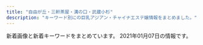 ```yaml
---
title: "自由が丘・三軒茶屋・溝の口・武蔵小杉"
description: "キーワード別にの巨乳アジアン・チャイナエステ嬢情報をまとめました。"
---
```


新着画像と新着キーワードをまとめています。
2021年01月07日の情報です。

<DmmAffiliateIns />
<KeywordTable
  shops={
    [
    {
        "name": "\u30bd\u30a4\u30eb",
        "img_links": [
            "http://relaxation-soil.net/photo/mini-rie1.jpg",
            "http://relaxation-soil.net/photo/mini-yuyu3.jpg",
            "http://relaxation-soil.net/photo/mini-anna3.jpg",
            "http://relaxation-soil.net/images/1s.jpg",
            "http://relaxation-soil.net/photo/mini-yuyu4.jpg",
            "http://relaxation-soil.net/photo/yuyu4.jpg",
            "http://relaxation-soil.net/photo/mini-newgirl3.jpg",
            "http://relaxation-soil.net/photo/anna1.jpg",
            "http://relaxation-soil.net/photo/mini-anna1.jpg",
            "http://relaxation-soil.net/photo/mini-newgirl1.jpg",
            "http://relaxation-soil.net/photo/mini-rie2.jpg",
            "http://relaxation-soil.net/images/saikai.png",
            "http://relaxation-soil.net/photo/rie1.jpg",
            "http://relaxation-soil.net/photo/mini-newgirl2.jpg",
            "http://relaxation-soil.net/images/1.jpg"
        ],
        "keywords": {},
        "station": "\u4e0a\u91ce\u6bdb\u99c5",
        "url": "http://relaxation-soil.net/"
    },
    {
        "url": "http://www.brilliance.mesthe.com/",
        "name": "\u30d6\u30ea\u30ea\u30a2\u30f3\u30b9",
        "keywords": {
            "85": 2,
            "C": 2,
            "D": 3,
            "86": 2,
            "87": 1
        },
        "station": "\u4e09\u8ed2\u8336\u5c4b\u99c5\u4e16\u7530\u8c37\u901a\u308a\u53e3",
        "img_links": [
            "http://www.brilliance.mesthe.com/files/001-02.jpg",
            "http://www.brilliance.mesthe.com/images/maga.jpg",
            "http://www.brilliance.mesthe.com/files/004-02.jpg",
            "http://www.brilliance.mesthe.com/images/tel.png",
            "http://www.brilliance.mesthe.com/images/shop/shop01.jpg",
            "http://www.brilliance.mesthe.com/images/s2.jpg",
            "http://www.brilliance.mesthe.com/images/infotiao1.jpg",
            "http://www.brilliance.mesthe.com/images/shop/shop04.jpg",
            "http://www.brilliance.mesthe.com/images/main_top.png",
            "http://www.brilliance.mesthe.com/files/003-03.jpg",
            "http://www.brilliance.mesthe.com/images/new1.png",
            "http://www.brilliance.mesthe.com/images/shop/shop03.jpg",
            "http://www.brilliance.mesthe.com/files/005-02.jpg",
            "http://www.brilliance.mesthe.com/images/s1.jpg",
            "http://www.brilliance.mesthe.com/files/005-03.jpg",
            "http://www.brilliance.mesthe.com/images/zi_staff.png",
            "http://www.brilliance.mesthe.com/files/001.jpg",
            "http://www.brilliance.mesthe.com/files/004.jpg",
            "http://www.brilliance.mesthe.com/files/003.jpg",
            "http://www.brilliance.mesthe.com/images/shop/shop02.jpg",
            "http://www.brilliance.mesthe.com/images/service.png",
            "http://www.brilliance.mesthe.com/files/002-02.jpg",
            "http://www.brilliance.mesthe.com/images/s3.jpg",
            "http://www.brilliance.mesthe.com/images/new3.png",
            "http://www.brilliance.mesthe.com/files/003-02.jpg",
            "http://www.brilliance.mesthe.com/images/zi_massage.png",
            "http://www.brilliance.mesthe.com/files/002-03.jpg",
            "http://www.brilliance.mesthe.com/images/pick.png",
            "http://www.brilliance.mesthe.com/files/004-03.jpg",
            "http://www.brilliance.mesthe.com/images/main_bottom.png",
            "http://www.brilliance.mesthe.com/files/001-03.jpg",
            "http://www.brilliance.mesthe.com/files/005.jpg",
            "http://www.brilliance.mesthe.com/files/002.jpg",
            "http://www.brilliance.mesthe.com/images/xian.png"
        ]
    },
    {
        "station": "\u4e09\u8ed2\u8336\u5c4b\u99c5\u5357\u53e3A",
        "img_links": [
            "http://www.spa.maesjp.com/images/m6.jpg",
            "http://www.spa.maesjp.com/images/m2.jpg",
            "http://www.spa.maesjp.com/images/slider-img002.jpg",
            "http://www.spa.maesjp.com/images/s_pickup.png",
            "http://www.spa.maesjp.com/images/s_top_therapist.png",
            "http://www.spa.maesjp.com/files/004.jpg",
            "http://www.spa.maesjp.com/images/s_message.png",
            "http://www.spa.maesjp.com/images/m1.jpg",
            "http://www.spa.maesjp.com/images/m4.jpg",
            "http://www.spa.maesjp.com/files/005.jpg",
            "http://www.spa.maesjp.com/images/slider-img001.jpg",
            "http://www.spa.maesjp.com/files/002.jpg",
            "http://www.spa.maesjp.com/images/s_news.png",
            "http://www.spa.maesjp.com/files/003.jpg",
            "http://www.spa.maesjp.com/images/m3.jpg",
            "http://www.spa.maesjp.com/files/001.jpg"
        ],
        "name": "\u53f0\u6e7eSpa",
        "keywords": {
            "87": 8,
            "85": 8,
            "86": 8,
            "91": 8,
            "E": 8,
            "D": 32,
            "88": 8
        },
        "url": "http://www.spa.maesjp.com/"
    },
    {
        "img_links": [
            "http://www.jojo.mensnv.com/files/013-03.jpg",
            "http://www.jojo.mensnv.com/files/003.jpg",
            "http://www.jojo.mensnv.com/images/mobile.jpg",
            "http://www.jojo.mensnv.com/files/002-02.jpg",
            "http://www.jojo.mensnv.com/files/010-02.jpg",
            "http://www.jojo.mensnv.com/images/showCover.png",
            "http://www.jojo.mensnv.com/files/014-02.jpg",
            "http://www.jojo.mensnv.com/files/004-02.jpg",
            "http://www.jojo.mensnv.com/files/011-03.jpg",
            "http://www.jojo.mensnv.com/files/009-03.jpg",
            "http://www.jojo.mensnv.com/files/007-02.jpg",
            "http://www.jojo.mensnv.com/files/013-02.jpg",
            "http://www.jojo.mensnv.com/files/014.jpg",
            "http://www.jojo.mensnv.com/files/001-02.jpg",
            "http://www.jojo.mensnv.com/files/005-03.jpg",
            "http://www.jojo.mensnv.com/images/slider/01.jpg",
            "http://www.jojo.mensnv.com/images/slider/02.jpg",
            "http://www.jojo.mensnv.com/files/006-02.jpg",
            "http://www.jojo.mensnv.com/images/coverGirlParts.png",
            "http://www.jojo.mensnv.com/files/003-02.jpg",
            "http://www.jojo.mensnv.com/images/tel.png",
            "http://www.jojo.mensnv.com/images/backlistbtn.png",
            "http://www.jojo.mensnv.com/files/012.jpg",
            "http://www.jojo.mensnv.com/files/001.jpg",
            "http://www.jojo.mensnv.com/files/004.jpg",
            "http://www.jojo.mensnv.com/files/002.jpg",
            "http://www.jojo.mensnv.com/files/011-02.jpg",
            "http://www.jojo.mensnv.com/files/007-03.jpg",
            "http://www.jojo.mensnv.com/files/010.jpg",
            "http://www.jojo.mensnv.com/files/014-03.jpg",
            "http://www.jojo.mensnv.com/files/006.jpg",
            "http://www.jojo.mensnv.com/files/009-02.jpg",
            "http://www.jojo.mensnv.com/files/010-03.jpg",
            "http://www.jojo.mensnv.com/files/002-03.jpg",
            "http://www.jojo.mensnv.com/files/003-03.jpg",
            "http://www.jojo.mensnv.com/images/slider/03.jpg",
            "http://www.jojo.mensnv.com/files/012-03.jpg",
            "http://www.jojo.mensnv.com/files/013.jpg",
            "http://www.jojo.mensnv.com/files/005.jpg",
            "http://www.jojo.mensnv.com/files/006-03.jpg",
            "http://www.jojo.mensnv.com/files/012-02.jpg",
            "http://www.jojo.mensnv.com/files/004-03.jpg",
            "http://www.jojo.mensnv.com/files/011.jpg",
            "http://www.jojo.mensnv.com/files/005-02.jpg",
            "http://www.jojo.mensnv.com/files/001-03.jpg",
            "http://www.jojo.mensnv.com/files/009.jpg",
            "http://www.jojo.mensnv.com/files/007.jpg"
        ],
        "name": "JoJo",
        "url": "http://www.jojo.mensnv.com/",
        "station": "\u4e09\u8ed2\u8336\u5c4b\u99c5\u5357\u53e3",
        "keywords": {
            "C": 3,
            "86": 12,
            "84": 6,
            "88": 3,
            "\u30bb\u30af\u30b7\u30fc": 1,
            "85": 9,
            "D": 18
        }
    },
    {
        "name": "\u6625\u306e\u604b",
        "station": "\u81ea\u7531\u304c\u4e18\u99c5\u5317\u53e3",
        "url": "http://www.es-flower.link/",
        "keywords": {},
        "img_links": [
            "http://www.es-flower.link/images/rec2.jpg",
            "http://www.es-flower.link/sp/img/arisa1.jpg",
            "http://www.es-flower.link/sp/images/interior_t.jpg",
            "http://www.es-flower.link/sp/images/rec2.jpg",
            "http://www.es-flower.link/images/interior_t.jpg",
            "http://www.es-flower.link/images/info.jpg",
            "http://www.es-flower.link/img/koyuki1.jpg",
            "http://www.es-flower.link/img/huyumi1.jpg",
            "http://www.es-flower.link/images/2.jpg",
            "http://www.es-flower.link/sp/images/pc.jpg",
            "http://www.es-flower.link/sp/img/koyuki1.jpg",
            "http://www.es-flower.link/sp/images/4.jpg",
            "http://www.es-flower.link/images/3.jpg",
            "http://www.es-flower.link/sp/menu/staff.jpg",
            "http://www.es-flower.link/img/arisa1.jpg",
            "http://www.es-flower.link/images/sm.jpg",
            "http://www.es-flower.link/sp/images/5.jpg",
            "http://www.es-flower.link/sp/img/mizuki1.jpg",
            "http://www.es-flower.link/sp/images/top.jpg",
            "http://www.es-flower.link/images/6.jpg",
            "http://www.es-flower.link/img/mizuki1.jpg",
            "http://www.es-flower.link/images/int2.png",
            "http://www.es-flower.link/sp/images/3.jpg",
            "http://www.es-flower.link/sp/images/sys1.jpg",
            "http://www.es-flower.link/sp/images/news.jpg",
            "http://www.es-flower.link/images/rec1.png",
            "http://www.es-flower.link/sp/images/6.jpg",
            "http://www.es-flower.link/sp/images/2.jpg",
            "http://www.es-flower.link/images/4.jpg",
            "http://www.es-flower.link/sp/images/sisu_t.jpg",
            "http://www.es-flower.link/sp/images/time.jpg",
            "http://www.es-flower.link/sp/images/footer.jpg",
            "http://www.es-flower.link/sp/images/rec3.jpg",
            "http://www.es-flower.link/img/yume1.jpg",
            "http://www.es-flower.link/sp/images/sys2.jpg",
            "http://www.es-flower.link/images/staff_t.jpg",
            "http://www.es-flower.link/images/ta.jpg",
            "http://www.es-flower.link/images/int1.png",
            "http://www.es-flower.link/sp/images/int1.jpg",
            "http://www.es-flower.link/sp/images/rec1.jpg",
            "http://www.es-flower.link/sp/images/sisu.jpg",
            "http://www.es-flower.link/images/mobile.jpg",
            "http://www.es-flower.link/sp/images/staff_t.jpg",
            "http://www.es-flower.link/images/news.jpg",
            "http://www.es-flower.link/sp/menu/interior.jpg",
            "http://www.es-flower.link/images/sys.png",
            "http://www.es-flower.link/sp/img/huyumi1.jpg",
            "http://www.es-flower.link/sp/images/int2.jpg",
            "http://www.es-flower.link/sp/images/ac1.jpg",
            "http://www.es-flower.link/sp/images/head.png",
            "http://www.es-flower.link/sp/images/sys3.jpg",
            "http://www.es-flower.link/img/nene1.jpg",
            "http://www.es-flower.link/images/5.jpg",
            "http://www.es-flower.link/images/1.jpg",
            "http://www.es-flower.link/sp/menu/top.jpg",
            "http://www.es-flower.link/sp/images/newsb.png",
            "http://www.es-flower.link/sp/img/yume1.jpg",
            "http://www.es-flower.link/images/head.jpg",
            "http://www.es-flower.link/sp/images/1.jpg",
            "http://www.es-flower.link/sp/images/tel.jpg",
            "http://www.es-flower.link/sp/img/nene1.jpg"
        ]
    },
    {
        "keywords": {},
        "station": "\u99d2\u6ca2\u5927\u5b66\u99c5\u99d2\u6ca2\u516c\u5712\u53e3",
        "img_links": [
            "http://treat-msg.com/img/shop/msg.png",
            "http://treat-msg.com/staff/rumi/01.jpg",
            "http://treat-msg.com/staff/mei/01.jpg",
            "http://treat-msg.com/img/access/road4.jpg",
            "http://treat-msg.com/img/mainft.jpg",
            "http://treat-msg.com/img/foot.png",
            "http://treat-msg.com/staff/riri/01.jpg",
            "http://treat-msg.com/staff/kaori/01mb.jpg",
            "http://treat-msg.com/staff/chinatu/01.jpg",
            "http://treat-msg.com/staff/riri/01mb.jpg",
            "http://treat-msg.com/staff/noa/01.jpg",
            "http://treat-msg.com/img/access/road3.jpg",
            "http://treat-msg.com/pic/corona.jpg",
            "http://treat-msg.com/staff/rumi/01mb.jpg",
            "http://treat-msg.com/img/access/road1.jpg",
            "http://treat-msg.com/img/access/road5.jpg",
            "http://treat-msg.com/img/access/road6.jpg",
            "http://treat-msg.com/staff/noa/01mb.jpg",
            "http://treat-msg.com/staff/chinatu/01mb.jpg",
            "http://treat-msg.com/img/access/road2.jpg",
            "http://treat-msg.com/img/mainhd.jpg",
            "http://treat-msg.com/staff/kaori/01.jpg",
            "http://treat-msg.com/staff/miyo/01mb.jpg",
            "http://treat-msg.com/img/head.png",
            "http://treat-msg.com/staff/saki/01mb.jpg",
            "http://treat-msg.com/staff/saki/01.jpg",
            "http://treat-msg.com/img/access/roaddm.png",
            "http://treat-msg.com/staff/miyo/01.jpg",
            "http://treat-msg.com/img/ttl_staff.jpg",
            "http://treat-msg.com/staff/mei/01mb.jpg"
        ],
        "name": "\u5b89\u5fc3\u5802",
        "url": "http://treat-msg.com/"
    },
    {
        "name": "\u30b9\u30de\u30a4\u30eb",
        "url": "http://yourroom.net/",
        "station": "\u7b49\u3005\u529b\u99c5",
        "img_links": [
            "http://yourroom.net/photo/mini-yuki1.jpg",
            "http://yourroom.net/photo/mini-maho1.jpg",
            "http://yourroom.net/photo/yui1.jpg",
            "http://yourroom.net/photo/mini-yui2.jpg",
            "http://yourroom.net/images/1s.jpg",
            "http://yourroom.net/photo/maho1.jpg",
            "http://yourroom.net/photo/mini-yuki2.jpg",
            "http://yourroom.net/images/1.jpg",
            "http://yourroom.net/photo/mini-yui1.jpg",
            "http://yourroom.net/photo/yuki1.jpg",
            "http://yourroom.net/images/saikai.png"
        ],
        "keywords": {}
    },
    {
        "img_links": [
            "http://ms-shinraku.com/staff/ran/01.jpg",
            "http://ms-shinraku.com/i/files/homeimg.jpg",
            "http://ms-shinraku.com/pic/topimg2.jpg",
            "http://ms-shinraku.com/staff/yuki/01.jpg",
            "http://ms-shinraku.com/staff/mari/01.jpg",
            "http://ms-shinraku.com/staff/ayumi/01.jpg",
            "http://ms-shinraku.com/img/foot.png",
            "http://ms-shinraku.com/img/ttl_staff.png",
            "http://ms-shinraku.com/pic/head.jpg",
            "http://ms-shinraku.com/staff/momoka/01.jpg",
            "http://ms-shinraku.com/pic/topimg1.jpg",
            "http://ms-shinraku.com/staff/kanako/01.jpg"
        ],
        "station": "\u5b66\u82b8\u5927\u5b66\u99c5\u6771\u53e3",
        "name": "\u5fc3\u697d",
        "url": "http://ms-shinraku.com/",
        "keywords": {
            "C": 2
        }
    },
    {
        "name": "Clair \uff5e\u30af\u30ec\u30fc\u30eb\uff5e",
        "img_links": [
            "http://clair.work/images/icon_ranking_04.png",
            "http://clair.work/images/sw_home.png",
            "http://clair.work/images/recruit/nagare_02.jpg",
            "http://clair.work/images/mainvisual_01.jpg",
            "http://clair.work/images/mainvisual_02_s.jpg",
            "http://clair.work/staff/kasumi1.jpg",
            "http://clair.work/images/icon_ranking_05.png",
            "http://clair.work/images/sw_tel.png",
            "http://clair.work/images/recruit/point_07.png",
            "http://clair.work/images/trigger.jpg",
            "http://clair.work/images/recruit/req_03.jpg",
            "http://clair.work/images/recruit/nagare_07.png",
            "http://clair.work/images/icon_ranking_02.png",
            "http://clair.work/staff/humi1.jpg",
            "http://clair.work/staff/mayu1.jpg",
            "http://clair.work/images/recruit/message_03.png",
            "http://clair.work/images/no_image.jpg",
            "http://clair.work/images/recruit/nagare_01.jpg",
            "http://clair.work/images/recruit/point_05.png",
            "http://clair.work/images/recruit/nagare_05.png",
            "http://clair.work/images/mainvisual_02.jpg",
            "http://clair.work/images/recruit/point_09.png",
            "http://clair.work/images/head_interior.jpg",
            "http://clair.work/staff/humi2.jpg",
            "http://clair.work/images/icon_new.png",
            "http://clair.work/images/icon_ranking_03.png",
            "http://clair.work/staff/ayaka1.jpg",
            "http://clair.work/images/recruit/nagare_06.png",
            "http://clair.work/images/recruit/nagare_03.jpg",
            "http://clair.work/images/recruit/point_06.png",
            "http://clair.work/images/head_therapist.jpg",
            "http://clair.work/images/mainvisual_01_s.jpg",
            "http://clair.work/images/recruit/point_08.png",
            "http://clair.work/images/recruit/point_04.png",
            "http://clair.work/staff/yua1.jpg",
            "http://clair.work/images/icon_ranking_01.png",
            "http://clair.work/images/recruit/sp_mainvisual.jpg",
            "http://clair.work/images/recruit/point_03.png"
        ],
        "keywords": {
            "C": 4,
            "D": 4,
            "E": 2
        },
        "url": "http://clair.work/",
        "station": "\u5b66\u82b8\u5927\u5b66\u99c5\u897f\u53e3"
    },
    {
        "keywords": {},
        "img_links": [
            "http://annex-jp.info/images/sayuri.jpg",
            "http://www.annex-jp.info/i/img/riri.jpg",
            "http://www.annex-jp.info/i/img/yoho.jpg",
            "http://annex-jp.info/images/riri.jpg",
            "http://annex-jp.info/images/mayumi.jpg",
            "http://annex-jp.info/images/info.png",
            "http://annex-jp.info/images/mari.jpg",
            "http://annex-jp.info/images/kp-info.jpg",
            "http://www.annex-jp.info/i/img/nana.jpg",
            "http://annex-jp.info/images/yoho.jpg",
            "http://www.annex-jp.info/i/img/mari.jpg",
            "http://www.annex-jp.info/i/img/sayuri.jpg",
            "http://annex-jp.info/images/nana.jpg",
            "http://www.annex-jp.info/i/img/mayumi.jpg"
        ],
        "url": "http://annex-jp.info/",
        "name": "\u305f\u3093\u307d\u307d",
        "station": "\u81ea\u7531\u304c\u4e18\u99c5\u5317\u53e3"
    },
    {
        "img_links": [
            "http://cdn.dino-es.com/images/logo/468x60DinoEs.png",
            "http://in-esthe.com/you/images/p-4.jpg",
            "http://in-esthe.com/you/images/p-9.jpg",
            "http://in-esthe.com/you/images/p-10.jpg",
            "http://in-esthe.com/you/images/p-5.jpg",
            "http://in-esthe.com/you/images/p-0.jpg",
            "http://in-esthe.com/you/images/p-7.jpg",
            "http://in-esthe.com/you/images/p-3.jpg",
            "http://in-esthe.com/you/images/fla.jpg",
            "http://in-esthe.com/you/images/p-8.jpg",
            "http://in-esthe.com/you/images/r-1.jpg",
            "http://in-esthe.com/you/images/r-2.jpg",
            "http://in-esthe.com/you/images/botton.jpg",
            "http://in-esthe.com/you/images/mo.png",
            "http://in-esthe.com/you/images/p-11.jpg"
        ],
        "name": "\u60a0",
        "station": "\u5b66\u82b8\u5927\u5b66\u99c5\u6771\u53e3",
        "url": "http://in-esthe.com/you/",
        "keywords": {}
    },
    {
        "url": "http://kagayaki.jpn.cm/",
        "img_links": [
            "http://kagayaki.jpn.cm/images/mobile.jpg",
            "http://kagayaki.jpn.cm/images/staff0.jpg",
            "http://kagayaki.jpn.cm/photos/sites/35/2017/11/2017110107513579.jpg",
            "http://kagayaki.jpn.cm/photos/sites/35/2016/11/11.jpg",
            "http://kagayaki.jpn.cm/images/staff_line.png",
            "http://kagayaki.jpn.cm/photos/sites/35/2016/11/1.jpg",
            "http://kagayaki.jpn.cm/photos/sites/35/2016/08/staff32.jpg",
            "http://kagayaki.jpn.cm/photos/sites/35/2016/09/637893871729784570.jpg",
            "http://kagayaki.jpn.cm/images/top.jpg",
            "http://kagayaki.jpn.cm/photos/sites/35/2020/10/2020100418535814.jpg",
            "http://kagayaki.jpn.cm/photos/sites/35/2016/08/staff3.jpg",
            "http://kagayaki.jpn.cm/images/room2.jpg",
            "http://kagayaki.jpn.cm/images/girl-z1.jpg",
            "http://kagayaki.jpn.cm/photos/sites/35/2016/11/12.jpg",
            "http://kagayaki.jpn.cm/images/room5.jpg",
            "http://kagayaki.jpn.cm/images/room1.jpg",
            "http://kagayaki.jpn.cm/images/room3.jpg",
            "http://kagayaki.jpn.cm/images/room6.jpg",
            "http://kagayaki.jpn.cm/images/mobile2.jpg",
            "http://kagayaki.jpn.cm/photos/sites/35/2019/09/2019092518230998.jpg",
            "http://kagayaki.jpn.cm/images/end1.jpg",
            "http://kagayaki.jpn.cm/images/room4.jpg",
            "http://kagayaki.jpn.cm/images/bj3.png",
            "http://kagayaki.jpn.cm/images/girl-z2.jpg"
        ],
        "name": "\u661f\u306e\u8f1d\u304d",
        "station": "\u4e09\u8ed2\u8336\u5c4b\u99c5\u5317\u53e3",
        "keywords": {
            "D": 6,
            "86": 5,
            "84": 1,
            "87": 2,
            "C": 17,
            "E": 1
        }
    },
    {
        "name": "\u30de\u30c3\u30b5\u30fc\u30b8\u306e\u66d9",
        "img_links": [
            "http://www.miyuki.es-relax.info/images/sp01.jpg",
            "http://www.miyuki.es-relax.info/images/info2.jpg",
            "http://www.miyuki.es-relax.info/images/kp01.jpg",
            "http://www.miyuki.es-relax.info/images/sp03.jpg",
            "http://www.miyuki.es-relax.info/images/sp02.jpg",
            "http://www.miyuki.es-relax.info/images/info3.jpg",
            "http://www.miyuki.es-relax.info/images/info4.jpg",
            "http://www.miyuki.es-relax.info/images/yoyaku.png",
            "http://www.miyuki.es-relax.info/gals/yuki1.jpg",
            "http://www.miyuki.es-relax.info/gals/yuri1.jpg",
            "http://www.miyuki.es-relax.info/gals/nana1.jpg",
            "http://www.miyuki.es-relax.info/images/info1.jpg"
        ],
        "keywords": {},
        "url": "http://www.miyuki.es-relax.info/",
        "station": "\u5927\u5ca1\u5c71\u99c5"
    },
    {
        "station": "\u7528\u8cc0\u99c5\u6771\u53e3",
        "url": "http://www.wqiowaz.site/",
        "keywords": {
            "D": 3,
            "84": 2,
            "94": 4,
            "86": 1,
            "F": 4
        },
        "name": "Sweet",
        "img_links": [
            "http://www.wqiowaz.site/picture/foot01.jpg",
            "http://www.wqiowaz.site/uploads/200629/1-200629103204442.jpg",
            "http://www.wqiowaz.site/uploads/200630/1-200630094K4325.jpg",
            "http://www.wqiowaz.site/picture/m-top004.jpg",
            "http://www.wqiowaz.site/picture/m-top003.jpg",
            "http://www.wqiowaz.site/uploads/200914/1-200914164443K1.jpg",
            "http://www.wqiowaz.site/picture/m-head01.jpg",
            "http://www.wqiowaz.site/uploads/200630/1-200630094H5294.jpg",
            "http://www.wqiowaz.site/uploads/201008/1-20100Q5541T55.jpg",
            "http://www.wqiowaz.site/picture/call.png",
            "http://www.wqiowaz.site/picture/cam-01.jpg",
            "http://www.wqiowaz.site/uploads/200629/1-200629103142X4.jpg",
            "http://www.wqiowaz.site/uploads/201008/1-20100Q55522V7.jpg",
            "http://www.wqiowaz.site/uploads/200629/1-200629103104120.jpg",
            "http://www.wqiowaz.site/uploads/200914/1-20091416442NT.jpg",
            "http://www.wqiowaz.site/uploads/201008/1-20100Q55403531.jpg",
            "http://www.wqiowaz.site/uploads/201008/1-20100Q5550EL.jpg"
        ]
    },
    {
        "img_links": [
            "http://ms-rlx.com/staff/sachan/01.jpg",
            "http://ms-rlx.com/img/ttl_tnew.png",
            "http://ms-rlx.com/staff/sachan/01mb.jpg",
            "http://ms-rlx.com/img/youtube.jpg",
            "http://ms-rlx.com/img/ttl_rec.png",
            "http://ms-rlx.com/staff/ringo/01.jpg",
            "http://ms-rlx.com/staff/ringo/01mb.jpg",
            "http://ms-rlx.com/img/access/road02.jpg",
            "http://ms-rlx.com/staff/milk/01.jpg",
            "http://ms-rlx.com/staff/milk/01mb.jpg",
            "http://ms-rlx.com/img/att.png",
            "http://ms-rlx.com/img/access/road01.jpg",
            "http://ms-rlx.com/staff/ruri/01mb.jpg",
            "http://ms-rlx.com/img/ttl_concept.png",
            "http://ms-rlx.com/img/access/road03.jpg",
            "http://ms-rlx.com/img/ttl_staff.png",
            "http://ms-rlx.com/staff/momo/01mb.jpg",
            "http://ms-rlx.com/img/msgbtn.png",
            "http://ms-rlx.com/i/files/homeimg.jpg",
            "http://ms-rlx.com/pic/head.png",
            "http://ms-rlx.com/staff/momo/01.jpg",
            "http://ms-rlx.com/staff/ruri/01.jpg",
            "http://ms-rlx.com/img/ttl_mobile.png"
        ],
        "url": "http://ms-rlx.com/",
        "keywords": {
            "C": 14
        },
        "station": "\u81ea\u7531\u304c\u4e18\u99c5\u5357\u53e3",
        "name": "\u697d\u697d\u5c4b"
    },
    {
        "name": "\u697d\u3057\u3044",
        "url": "http://tanoshii.jpn.mn/",
        "img_links": [
            "http://tanoshii.jpn.mn/photos/sites/76/2020/09/2020092006290275.jpg",
            "http://tanoshii.jpn.mn/photos/sites/76/2019/12/201912280133413.jpg",
            "http://tanoshii.jpn.mn/images/link_nav07.jpg",
            "http://tanoshii.jpn.mn/photos/sites/76/2020/04/2020040401245819.jpg",
            "http://tanoshii.jpn.mn/photos/sites/76/2020/04/2020041703571830.jpg",
            "http://tanoshii.jpn.mn/images/link_nav01.jpg",
            "http://tanoshii.jpn.mn/photos/sites/76/2020/03/2020032803325898.jpg",
            "http://tanoshii.jpn.mn/photos/sites/76/2020/01/2020010206122496.jpg",
            "http://tanoshii.jpn.mn/photos/sites/76/2020/06/2020061605184059.jpg",
            "http://tanoshii.jpn.mn/photos/sites/76/2020/12/2020120904423083.jpg",
            "http://tanoshii.jpn.mn/images/link_nav04.jpg",
            "http://tanoshii.jpn.mn/images/info3.jpg",
            "http://tanoshii.jpn.mn/images/top.png",
            "http://tanoshii.jpn.mn/photos/sites/76/2019/12/201912140913237.jpg",
            "http://tanoshii.jpn.mn/images/link_nav06.jpg",
            "http://tanoshii.jpn.mn/photos/sites/76/2020/01/2020011710434680.jpg",
            "http://tanoshii.jpn.mn/images/link_nav02.jpg",
            "http://tanoshii.jpn.mn/photos/sites/76/2021/01/2021010305174759.jpg",
            "http://tanoshii.jpn.mn/photos/sites/76/2020/12/2020120904441346.jpg",
            "http://tanoshii.jpn.mn/photos/sites/76/2020/11/2020112902000038.jpg",
            "http://tanoshii.jpn.mn/photos/sites/76/2020/09/2020093003412015.jpg",
            "http://tanoshii.jpn.mn/photos/sites/76/2020/07/2020071004330148.jpg",
            "http://tanoshii.jpn.mn/photos/sites/76/2019/12/2019121409132447.jpg",
            "http://tanoshii.jpn.mn/images/top_slider02.jpg",
            "http://tanoshii.jpn.mn/photos/sites/76/2020/02/2020022603283463.jpg",
            "http://tanoshii.jpn.mn/photos/sites/76/2020/10/2020101305315556.jpg",
            "http://tanoshii.jpn.mn/photos/sites/76/2020/12/202012240922577.jpg",
            "http://tanoshii.jpn.mn/photos/sites/76/2020/09/2020093003412655.jpg",
            "http://tanoshii.jpn.mn/photos/sites/76/2019/12/2019121409131966.jpg",
            "http://tanoshii.jpn.mn/images/info1.jpg",
            "http://tanoshii.jpn.mn/photos/sites/76/2020/01/2020012603560666.jpg",
            "http://tanoshii.jpn.mn/images/link_nav03.jpg",
            "http://tanoshii.jpn.mn/photos/sites/76/2020/12/202012060340027.jpg",
            "http://tanoshii.jpn.mn/photos/sites/76/2020/09/2020090307211283.jpg",
            "http://tanoshii.jpn.mn/photos/sites/76/2020/12/2020122501502779.jpg",
            "http://tanoshii.jpn.mn/images/side_link.jpg",
            "http://tanoshii.jpn.mn/photos/sites/76/2020/07/2020071004194210.jpg",
            "http://tanoshii.jpn.mn/photos/sites/76/2020/06/2020060701410487.jpg",
            "http://tanoshii.jpn.mn/photos/sites/76/2020/03/202003090333270.jpg",
            "http://tanoshii.jpn.mn/photos/sites/76/2020/12/2020122205012857.jpg",
            "http://tanoshii.jpn.mn/photos/sites/76/2020/11/2020112407093420.jpg",
            "http://tanoshii.jpn.mn/photos/sites/76/2020/08/2020082903370364.jpg",
            "http://tanoshii.jpn.mn/photos/sites/76/2020/08/2020080507421162.jpg",
            "http://tanoshii.jpn.mn/photos/sites/76/2019/12/2019121409132141.jpg",
            "http://tanoshii.jpn.mn/photos/sites/76/2020/02/2020020601144618.jpg",
            "http://tanoshii.jpn.mn/photos/sites/76/2020/03/202003280333063.jpg",
            "http://tanoshii.jpn.mn/images/sp_top.jpg",
            "http://tanoshii.jpn.mn/photos/sites/76/2020/01/2020012603561216.jpg",
            "http://tanoshii.jpn.mn/photos/sites/76/2020/10/2020102803545189.jpg",
            "http://tanoshii.jpn.mn/photos/sites/76/2020/11/2020111603281212.jpg",
            "http://tanoshii.jpn.mn/images/ico01.png",
            "http://tanoshii.jpn.mn/photos/sites/76/2020/01/2020011207465354.jpg",
            "http://tanoshii.jpn.mn/images/link_nav05.jpg",
            "http://tanoshii.jpn.mn/photos/sites/76/2020/08/2020081201584255.jpg",
            "http://tanoshii.jpn.mn/photos/sites/76/2020/05/2020052603000345.jpg",
            "http://tanoshii.jpn.mn/images/info2.jpg",
            "http://tanoshii.jpn.mn/photos/sites/76/2020/01/2020012908322311.jpg",
            "http://tanoshii.jpn.mn/photos/sites/76/2019/12/2019121409132234.jpg",
            "http://tanoshii.jpn.mn/photos/sites/76/2020/09/2020090800560727.jpg",
            "http://tanoshii.jpn.mn/photos/sites/76/2020/12/2020120901212835.jpg",
            "http://tanoshii.jpn.mn/photos/sites/76/2019/12/2019121409132124.jpg",
            "http://tanoshii.jpn.mn/photos/sites/76/2020/03/2020030810363653.jpg",
            "http://tanoshii.jpn.mn/images/side_tel.jpg",
            "http://tanoshii.jpn.mn/photos/sites/76/2020/05/2020051702011714.jpg",
            "http://tanoshii.jpn.mn/images/side_mobile.jpg",
            "http://tanoshii.jpn.mn/photos/sites/76/2020/03/2020030903332740.jpg",
            "http://tanoshii.jpn.mn/photos/sites/76/2020/01/2020010206122380.jpg",
            "http://tanoshii.jpn.mn/photos/sites/76/2020/12/2020121807285563.jpg",
            "http://tanoshii.jpn.mn/photos/sites/76/2020/05/2020051702012070.jpg",
            "http://tanoshii.jpn.mn/photos/sites/76/2020/09/2020090803135392.jpg",
            "http://tanoshii.jpn.mn/images/top_slider01.jpg",
            "http://tanoshii.jpn.mn/photos/sites/76/2020/11/2020110307113062.jpg"
        ],
        "keywords": {
            "93": 1,
            "D": 11,
            "83": 3,
            "82": 3,
            "C": 10,
            "88": 3,
            "84": 3,
            "89": 1,
            "86": 6,
            "87": 9,
            "E": 12,
            "85": 4
        },
        "station": "\u4e8c\u5b50\u7389\u5ddd\u99c5\u897f\u53e3"
    },
    {
        "keywords": {
            "\u30bb\u30af\u30b7\u30fc": 1,
            "87": 12,
            "D": 14,
            "C": 21
        },
        "name": "\u685c",
        "url": "http://www.sakura.esraku.com/",
        "img_links": [
            "http://www.sakura.esraku.com/files/009.jpg",
            "http://www.sakura.esraku.com/images/s_link.jpg",
            "http://www.sakura.esraku.com/images/mobile.jpg",
            "http://www.sakura.esraku.com/files/003.jpg",
            "http://www.sakura.esraku.com/photo_news/upimg/921745f718627cc259_0.jpg",
            "http://www.sakura.esraku.com/files/007.jpg",
            "http://www.sakura.esraku.com/files/002.jpg",
            "http://www.sakura.esraku.com/photo_news/upimg/192295fbde78dddd71_0.jpg",
            "http://www.sakura.esraku.com/photo_news/upimg/282545f76dfd1996d7_0.jpg",
            "http://www.sakura.esraku.com/files/005.jpg",
            "http://www.sakura.esraku.com/files/006.jpg",
            "http://www.sakura.esraku.com/images/s_staff.jpg",
            "http://www.sakura.esraku.com/images/lineyoyaku.jpg",
            "http://www.sakura.esraku.com/photo_news/upimg/221315f853e86bfad8_0.jpg",
            "http://www.sakura.esraku.com/files/008.jpg",
            "http://www.sakura.esraku.com/images/top.png",
            "http://www.sakura.esraku.com/photo_news/upimg/508775f63081046140_0.jpg",
            "http://www.sakura.esraku.com/files/001.jpg",
            "http://www.sakura.esraku.com/files/004.jpg"
        ],
        "station": "\u90fd\u7acb\u5927\u5b66\u99c5"
    },
    {
        "keywords": {
            "86": 2,
            "C": 1,
            "85": 1
        },
        "img_links": [
            "http://koibito.ies.bz/photos/sites/69/2018/10/201810150304491.jpg",
            "http://koibito.ies.bz/images/link.jpg",
            "http://koibito.ies.bz/images/mobile.jpg",
            "http://koibito.ies.bz/photos/sites/69/2018/10/2018100214220989.jpg",
            "http://koibito.ies.bz/images/top.png",
            "http://koibito.ies.bz/images/no2.png",
            "http://koibito.ies.bz/images/s_ranking.png",
            "http://koibito.ies.bz/images/s_news.png",
            "http://koibito.ies.bz/images/s_pick.jpg",
            "http://koibito.ies.bz/images/s_staff.png",
            "http://koibito.ies.bz/images/room4.jpg",
            "http://koibito.ies.bz/images/s_staff1.png",
            "http://koibito.ies.bz/images/room2.jpg",
            "http://koibito.ies.bz/images/room1.jpg",
            "http://koibito.ies.bz/photos/sites/69/2018/10/2018100214242547.jpg",
            "http://koibito.ies.bz/images/info.jpg",
            "http://koibito.ies.bz/images/room3.jpg",
            "http://koibito.ies.bz/images/new.jpg",
            "http://koibito.ies.bz/images/no1.png"
        ],
        "station": "\u4e8c\u5b50\u7389\u5ddd\u99c5\u6771\u53e3",
        "url": "http://koibito.ies.bz/",
        "name": "\u604b\u4eba"
    },
    {
        "station": "\u4e8c\u5b50\u7389\u5ddd\u99c5\u897f\u53e3",
        "url": "http://www.hanaikada.masg.info/",
        "img_links": [
            "http://www.hanaikada.masg.info/images/nav-004.png",
            "http://www.hanaikada.masg.info/images/top003.png",
            "http://www.hanaikada.masg.info/files/003.jpg",
            "http://www.hanaikada.masg.info/files/007.jpg",
            "http://www.hanaikada.masg.info/files/001.jpg",
            "http://www.hanaikada.masg.info/photo_news/upimg/108215f82f974a7fed_0.jpg",
            "http://www.hanaikada.masg.info/photo_news/upimg/108215f82f974a7fed_1.jpg",
            "http://www.hanaikada.masg.info/images/nav-003.png",
            "http://www.hanaikada.masg.info/photo_news/upimg/795065ff41f22a3d42_0.jpg",
            "http://www.hanaikada.masg.info/images/nav-001.png",
            "http://www.hanaikada.masg.info/images/osusume01.png",
            "http://www.hanaikada.masg.info/images/nav-005.png",
            "http://www.hanaikada.masg.info/files/002.jpg",
            "http://www.hanaikada.masg.info/images/top01.png",
            "http://www.hanaikada.masg.info/images/nav-006.png",
            "http://www.hanaikada.masg.info/images/top02-left.png",
            "http://www.hanaikada.masg.info/images/tel.png",
            "http://www.hanaikada.masg.info/photo_news/upimg/196915fd72c6a20b48_0.jpg",
            "http://www.hanaikada.masg.info/photo_news/upimg/108215f82f974a7fed_2.jpg",
            "http://www.hanaikada.masg.info/files/004.jpg",
            "http://www.hanaikada.masg.info/files/008.jpg",
            "http://www.hanaikada.masg.info/photo_news/upimg/919615fe051ff3aebe_0.jpg",
            "http://www.hanaikada.masg.info/files/005.jpg",
            "http://www.hanaikada.masg.info/images/nav-002.png"
        ],
        "name": "\u82b1\u7b4f -\u306f\u306a\u3044\u304b\u3060-",
        "keywords": {
            "\u30bb\u30af\u30b7\u30fc": 1,
            "\u80f8": 1
        }
    },
    {
        "station": "\u4e8c\u5b50\u7389\u5ddd\u99c5",
        "img_links": [
            "https://fy.uouono.com/wp-content/themes/este/img/2.jpg",
            "https://fy.uouono.com/wp-content/uploads/2020/10/ff-foryou.jpg",
            "https://fy.uouono.com/wp-content/themes/este/img/top-img01a.png",
            "https://fy.uouono.com/wp-content/themes/este/img/tel_footer.png",
            "https://fy.uouono.com/wp-content/uploads/2019/06/098765resdaxfforyou.jpg",
            "https://fy.uouono.com/wp-content/themes/este/img/top-img04.png",
            "https://fy.uouono.com/wp-content/uploads/2020/10/21349876harumo.jpg",
            "https://fy.uouono.com/wp-content/uploads/2019/06/098765easforyou.jpg",
            "https://fy.uouono.com/wp-content/uploads/2020/12/09foryou.jpg",
            "https://fy.uouono.com/wp-content/themes/este/img/top-img01b.png",
            "https://fy.uouono.com/wp-content/themes/este/img/tel_header.png",
            "https://fy.uouono.com/wp-content/uploads/2020/12/11foryou.jpg",
            "https://fy.uouono.com/wp-content/themes/este/img/3.jpg",
            "https://fy.uouono.com/wp-content/uploads/2020/01/diouygforyou.jpg",
            "https://fy.uouono.com/wp-content/themes/este/img/top-img02.png",
            "https://fy.uouono.com/wp-content/uploads/2019/06/asayou.jpg",
            "https://fy.uouono.com/wp-content/themes/este/img/call.png",
            "https://fy.uouono.com/wp-content/themes/este/img/4.jpg",
            "https://fy.uouono.com/wp-content/uploads/2020/01/90897tyrdfforyou.jpg",
            "https://fy.uouono.com/wp-content/uploads/2020/12/1foryou.jpg",
            "https://fy.uouono.com/wp-content/themes/este/img/1.jpg",
            "https://fy.uouono.com/wp-content/uploads/2020/10/09uiyharumo.jpg",
            "https://fy.uouono.com/wp-content/themes/este/img/top-img01.png",
            "https://fy.uouono.com/wp-content/uploads/2019/12/00harumo.jpg",
            "https://fy.uouono.com/wp-content/uploads/2019/06/oijhg9876rforyou.jpg"
        ],
        "keywords": {
            "D": 30,
            "E": 12
        },
        "url": "https://fy.uouono.com",
        "name": "For You"
    },
    {
        "station": "\u81ea\u7531\u304c\u4e18\u99c5\u5317\u53e3",
        "name": "\u30d6\u30eb\u30fc\u30d9\u30ea\u30fc",
        "keywords": {},
        "img_links": [
            "http://b-berry.work/images/1.jpg",
            "http://b-berry.work/img/yuri1.jpg",
            "http://b-berry.work/images/interior_t.jpg",
            "http://b-berry.work/staff/mona.jpg",
            "http://b-berry.work/images/head.jpg",
            "http://b-berry.work/images/rec1.jpg",
            "http://b-berry.work/staff/maya.jpg",
            "http://b-berry.work/images/sys.jpg",
            "http://b-berry.work/img/maya1.jpg",
            "http://b-berry.work/images/news.jpg",
            "http://b-berry.work/images/staff_t.jpg",
            "http://b-berry.work/staff/yuri.jpg",
            "http://b-berry.work/images/rec2.jpg",
            "http://b-berry.work/images/s1.png",
            "http://b-berry.work/images/ac1.jpg",
            "http://b-berry.work/images/2.jpg",
            "http://b-berry.work/images/int2.jpg",
            "http://b-berry.work/images/ac2.jpg",
            "http://b-berry.work/img/mona1.jpg",
            "http://b-berry.work/images/tg.jpg",
            "http://b-berry.work/images/int1.jpg",
            "http://b-berry.work/images/3.jpg"
        ],
        "url": "http://b-berry.work/"
    }
]
}
/>
<DmmAffiliateScript />
